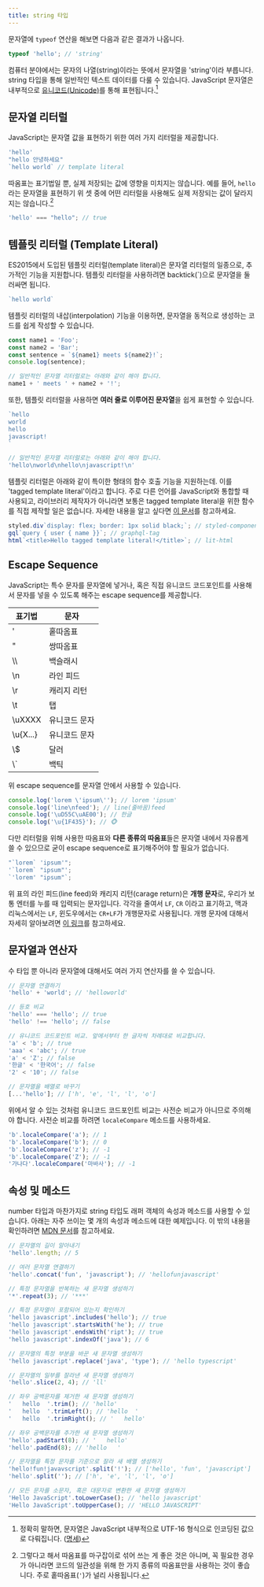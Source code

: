 ```yaml
---
title: string 타입
---
```


문자열에 `typeof` 연산을 해보면 다음과 같은 결과가 나옵니다.

```js
typeof 'hello'; // 'string'
```

컴퓨터 분야에서는 문자의 나열(string)이라는 뜻에서 문자열을 'string'이라 부릅니다. string 타입을 통해 일반적인 텍스트 데이터를 다룰 수 있습니다. JavaScript 문자열은 내부적으로 [유니코드(Unicode)](https://ko.wikipedia.org/wiki/%EC%9C%A0%EB%8B%88%EC%BD%94%EB%93%9C)를 통해 표현됩니다.[^1]

## 문자열 리터럴

JavaScript는 문자열 값을 표현하기 위한 여러 가지 리터럴을 제공합니다.

```js
'hello'
"hello 안녕하세요"
`hello world` // template literal
```

따옴표는 표기법일 뿐, 실제 저장되는 값에 영향을 미치지는 않습니다. 예를 들어, `hello`라는 문자열을 표현하기 위 셋 중에 어떤 리터럴을 사용해도 실제 저장되는 값이 달라지지는 않습니다.[^2]

```js
'hello' === "hello"; // true
```

## 템플릿 리터럴 (Template Literal)

ES2015에서 도입된 템플릿 리터럴(template literal)은 문자열 리터럴의 일종으로, 추가적인 기능을 지원합니다. 템플릿 리터럴을 사용하려면 backtick(`)으로 문자열을 둘러싸면 됩니다.

```js
`hello world`
```

템플릿 리터럴의 내삽(interpolation) 기능을 이용하면, 문자열을 동적으로 생성하는 코드를 쉽게 작성할 수 있습니다.

```js
const name1 = 'Foo';
const name2 = 'Bar';
const sentence = `${name1} meets ${name2}!`;
console.log(sentence);

// 일반적인 문자열 리터럴로는 아래와 같이 해야 합니다.
name1 + ' meets ' + name2 + '!';
```

또한, 템플릿 리터럴을 사용하면 **여러 줄로 이루어진 문자열**을 쉽게 표현할 수 있습니다.

```js
`hello
world
hello
javascript!
`

// 일반적인 문자열 리터럴로는 아래와 같이 해야 합니다.
'hello\nworld\nhello\njavascript!\n'
```

템플릿 리터럴은 아래와 같이 특이한 형태의 함수 호출 기능을 지원하는데. 이를 'tagged template literal'이라고 합니다. 주로 다른 언어를 JavaScript와 통합할 때 사용되고, 라이브러리 제작자가 아니라면 보통은 tagged template literal을 위한 함수를 직접 제작할 일은 없습니다. 자세한 내용을 알고 싶다면 [이 문서](https://developer.mozilla.org/ko/docs/Web/JavaScript/Reference/Template_literals#Tagged_template_literals)를 참고하세요.

```js
styled.div`display: flex; border: 1px solid black;`; // styled-components
gql`query { user { name }}`; // graphql-tag
html`<title>Hello tagged template literal!</title>`; // lit-html
```

## Escape Sequence

JavaScript는 특수 문자를 문자열에 넣거나, 혹은 직접 유니코드 코드포인트를 사용해서 문자를 넣을 수 있도록 해주는 escape sequence를 제공합니다.

| 표기법 | 문자 |
| --- | --- |
| \' | 홑따옴표 |
| \" | 쌍따옴표 |
| \\\\ | 백슬래시 |
| \n | 라인 피드 |
| \r | 캐리지 리턴 |
| \t | 탭 |
| \uXXXX | 유니코드 문자 |
| \u{X...} | 유니코드 문자 |
| \\$ | 달러 |
| \\` | 백틱 |

위 escape sequence를 문자열 안에서 사용할 수 있습니다.

```js
console.log('lorem \'ipsum\''); // lorem 'ipsum'
console.log('line\nfeed'); // line(줄바꿈)feed
console.log('\uD55C\uAE00'); // 한글
console.log('\u{1F435}'); // 🐵
```

다만 리터럴을 위해 사용한 따옴표와 **다른 종류의 따옴표**들은 문자열 내에서 자유롭게 쓸 수 있으므로 굳이 escape sequence로 표기해주어야 할 필요가 없습니다.

```js
"`lorem` 'ipsum'";
'`lorem` "ipsum"';
`'lorem' "ipsum"`;
```

위 표의 라인 피드(line feed)와 캐리지 리턴(carage return)은 **개행 문자**로, 우리가 보통 엔터를 누를 때 입력되는 문자입니다. 각각을 줄여서 `LF`, `CR` 이라고 표기하고, 맥과 리눅스에서는 `LF`, 윈도우에서는 `CR+LF`가 개행문자로 사용됩니다. 개행 문자에 대해서 자세히 알아보려면 [이 링크](https://ko.wikipedia.org/wiki/%EC%83%88%EC%A4%84_%EB%AC%B8%EC%9E%90)를 참고하세요.

## 문자열과 연산자

수 타입 뿐 아니라 문자열에 대해서도 여러 가지 연산자를 쓸 수 있습니다.

```js
// 문자열 연결하기
'hello' + 'world'; // 'helloworld'

// 등호 비교
'hello' === 'hello'; // true
'hello' !== 'hello'; // false

// 유니코드 코드포인트 비교. 앞에서부터 한 글자씩 차례대로 비교합니다.
'a' < 'b'; // true
'aaa' < 'abc'; // true
'a' < 'Z'; // false
'한글' < '한국어'; // false
'2' < '10'; // false

// 문자열을 배열로 바꾸기
[...'hello']; // ['h', 'e', 'l', 'l', 'o']
```

위에서 알 수 있는 것처럼 유니코드 코드포인트 비교는 사전순 비교가 아니므로 주의해야 합니다. 사전순 비교를 하려면 `localeCompare` 메소드를 사용하세요.

```js
'b'.localeCompare('a'); // 1
'b'.localeCompare('b'); // 0
'b'.localeCompare('z'); // -1
'b'.localeCompare('Z'); // -1
'가나다'.localeCompare('마바사'); // -1
```

## 속성 및 메소드

number 타입과 마찬가지로 string 타입도 래퍼 객체의 속성과 메소드를 사용할 수 있습니다. 아래는 자주 쓰이는 몇 개의 속성과 메소드에 대한 예제입니다. 이 밖의 내용을 확인하려면 [MDN 문서](https://developer.mozilla.org/ko/docs/Web/JavaScript/Reference/Global_Objects/String#String_instances)를 참고하세요.

```js
// 문자열의 길이 알아내기
'hello'.length; // 5

// 여러 문자열 연결하기
'hello'.concat('fun', 'javascript'); // 'hellofunjavascript'

// 특정 문자열을 반복하는 새 문자열 생성하기
'*'.repeat(3); // '***'

// 특정 문자열이 포함되어 있는지 확인하기
'hello javascript'.includes('hello'); // true
'hello javascript'.startsWith('he'); // true
'hello javascript'.endsWith('ript'); // true
'hello javascript'.indexOf('java'); // 6

// 문자열의 특정 부분을 바꾼 새 문자열 생성하기
'hello javascript'.replace('java', 'type'); // 'hello typescript'

// 문자열의 일부를 잘라낸 새 문자열 생성하기
'hello'.slice(2, 4); // 'll'

// 좌우 공백문자를 제거한 새 문자열 생성하기
'   hello  '.trim(); // 'hello'
'   hello  '.trimLeft(); // 'hello  '
'   hello  '.trimRight(); // '   hello'

// 좌우 공백문자를 추가한 새 문자열 생성하기
'hello'.padStart(8); // '   hello'
'hello'.padEnd(8); // 'hello   '

// 문자열을 특정 문자를 기준으로 잘라 새 배열 생성하기
'hello!fun!javavscript'.split('!'); // ['hello', 'fun', 'javascript']
'hello'.split(''); // ['h', 'e', 'l', 'l', 'o']

// 모든 문자를 소문자, 혹은 대문자로 변환한 새 문자열 생성하기
'Hello JavaScript'.toLowerCase(); // 'hello javascript'
'Hello JavaScript'.toUpperCase(); // 'HELLO JAVASCRIPT'
```

[^1]: 정확히 말하면, 문자열은 JavaScript 내부적으로 UTF-16 형식으로 인코딩된 값으로 다뤄집니다. ([명세](https://tc39.github.io/ecma262/#sec-ecmascript-language-types-string-type))
[^2]: 그렇다고 해서 따옴표를 마구잡이로 섞어 쓰는 게 좋은 것은 아니며, 꼭 필요한 경우가 아니라면 코드의 일관성을 위해 한 가지 종류의 따옴표만을 사용하는 것이 좋습니다. 주로 홑따옴표(`'`)가 널리 사용됩니다.
